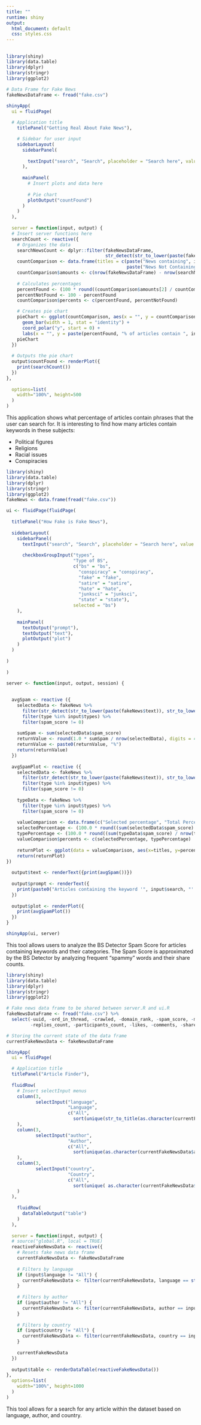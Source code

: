 ```yaml
---
title: ""
runtime: shiny
output:
  html_document: default
  css: styles.css
---
```


##

```r

library(shiny)
library(data.table)
library(dplyr)
library(stringr)
library(ggplot2)

# Data Frame for Fake News
fakeNewsDataFrame <- fread("fake.csv")

shinyApp(
  ui = fluidPage(
    
  # Application title
    titlePanel("Getting Real About Fake News"),

    # Sidebar for user input
    sidebarLayout(
      sidebarPanel(
        
        textInput("search", "Search", placeholder = "Search here", value = "Trump")
      ),
      
      mainPanel(
        # Insert plots and data here
        
        # Pie chart 
        plotOutput("countFound")
      )
    )
  ),
  
  server = function(input, output) {
  # Insert server functions here
  searchCount <- reactive({
    # Organizes the data
    searchNewsCount <- dplyr::filter(fakeNewsDataFrame, 
                                     str_detect(str_to_lower(paste(fakeNewsDataFrame$text)), str_to_lower(input$search)))
    countComparison <- data.frame(titles = c(paste("News containing", input$search), 
                                             paste("News Not Containing", input$search)))
    countComparison$amounts <- c(nrow(fakeNewsDataFrame) - nrow(searchNewsCount), nrow(searchNewsCount))
    
    # Calculates percentages
    percentFound <- (100 * round((countComparison$amounts[2] / countComparison$amounts[1]), digits = 4))
    percentNotFound <- 100 - percentFound
    countComparison$percents <- c(percentFound, percentNotFound)

    # Creates pie chart
    pieChart <- ggplot(countComparison, aes(x = "", y = countComparison$percents, fill = titles)) +
      geom_bar(width = 1, stat = "identity") +
      coord_polar("y", start = 0) +
      labs(x = "", y = paste(percentFound, "% of articles contain ", input$search, sep = ""))
    pieChart
  })
  
  # Outputs the pie chart
  output$countFound <- renderPlot({
    print(searchCount())
  })
},
  
  options=list(
    width="100%", height=500
  )
)
```
This application shows what percentage of articles contain phrases that the user can search for. It is interesting to find how many articles contain keywords in these subjects: 

* Political figures
* Religions
* Racial issues
* Conspiracies

```r


library(shiny)
library(data.table)
library(dplyr)
library(stringr)
library(ggplot2)
fakeNews <- data.frame(fread("fake.csv"))

ui <- fluidPage(fluidPage(
  
  titlePanel("How Fake is Fake News"),
  
  sidebarLayout(
    sidebarPanel(
      textInput("search", "Search", placeholder = "Search here", value = "Trump"),
      
      checkboxGroupInput("types",
                         "Type of BS",
                         c("bs" = "bs", 
                           "conspiracy" = "conspiracy",
                           "fake" = "fake",
                           "satire" = "satire",
                           "hate" = "hate",
                           "junksci" = "junksci",
                           "state" = "state"),
                         selected = "bs")
    ),
    
    mainPanel(
      textOutput("prompt"),
      textOutput("text"),
      plotOutput("plot")
    )
  )
  
)
  
)

server <- function(input, output, session) {
  
  
  avgSpam <- reactive ({
    selectedData <- fakeNews %>% 
      filter(str_detect(str_to_lower(paste(fakeNews$text)), str_to_lower(input$search))) %>%
      filter(type %in% input$types) %>%
      filter(spam_score != 0)
    
    sumSpam <- sum(selectedData$spam_score)
    returnValue <- round(1.0 * sumSpam / nrow(selectedData), digits = 4) * 100.0
    returnValue <- paste0(returnValue, "%")
    return(returnValue)
  })
  
  avgSpamPlot <- reactive ({
    selectedData <- fakeNews %>% 
      filter(str_detect(str_to_lower(paste(fakeNews$text)), str_to_lower(input$search))) %>%
      filter(type %in% input$types) %>%
      filter(spam_score != 0)
    
    typeData <- fakeNews %>%
      filter(type %in% input$types) %>%
      filter(spam_score != 0)
    
    valueComparison <- data.frame(c("Selected percentage", "Total Percentage"), titles = c("Selected percentage", "Total percentage"))
    selectedPercentage <- (100.0 * round((sum(selectedData$spam_score) / nrow(selectedData)), digits = 4))
    typePercentage <- (100.0 * round((sum(typeData$spam_score) / nrow(typeData)), digits = 4))
    valueComparison$percents <- c(selectedPercentage, typePercentage)
    
    returnPlot <- ggplot(data = valueComparison, aes(x=titles, y=percents)) + geom_bar(stat="identity")
    return(returnPlot)
})
  
  output$text <- renderText({print(avgSpam())})
  
  output$prompt <- renderText({
    print(paste0("Articles containing the keyword '", input$search, "' have a spam score of:"))
  })
  
  output$plot <- renderPlot({
    print(avgSpamPlot())
  })
}

shinyApp(ui, server)
```
This tool allows users to analyze the BS Detector Spam Score for articles containing keywords and their categories. The Spam Score is approximated by the BS Detector by analyzing frequent "spammy" words and their share counts. 

```r

library(shiny)
library(data.table)
library(dplyr)
library(stringr)
library(ggplot2)

# Fake news data frame to be shared between server.R and ui.R
fakeNewsDataFrame <- fread("fake.csv") %>% 
  select(-uuid, -ord_in_thread, -crawled, -domain_rank, -spam_score, -main_img_url,
         -replies_count, -participants_count, -likes, -comments, -shares, -thread_title, -published)

# Storing the current state of the data frame
currentFakeNewsData <- fakeNewsDataFrame

shinyApp(
  ui = fluidPage(

  # Application title
  titlePanel("Article Finder"),
  
  fluidRow(
    # Insert selectInput menus
    column(3,
           selectInput("language",
                       "Language",
                       c("All",
                         sort(unique(str_to_title(as.character(currentFakeNewsData$language))))))
    ),
    column(3,
           selectInput("author",
                       "Author",
                       c("All",
                         sort(unique(as.character(currentFakeNewsData$author)))))
    ),
    column(3,
           selectInput("country",
                       "Country",
                       c("All",
                         sort(unique( as.character(currentFakeNewsData$country)))))
    )
  ),
    
    fluidRow(
      dataTableOutput("table")
    )
  ),
  
  server = function(input, output) {
  # source("global.R", local = TRUE)
  reactiveFakeNewsData <- reactive({
    # Resets fake news data frame
    currentFakeNewsData <- fakeNewsDataFrame
    
    # Filters by language 
    if (input$language != "All") {
      currentFakeNewsData <- filter(currentFakeNewsData, language == str_to_lower(input$language))
    }
    
    # Filters by author 
    if (input$author != "All") {
      currentFakeNewsData <- filter(currentFakeNewsData, author == input$author)
    }
    
    # Filters by country
    if (input$country != "All") {
      currentFakeNewsData <- filter(currentFakeNewsData, country == input$country)
    }
    
    currentFakeNewsData
  })
  
  output$table <- renderDataTable(reactiveFakeNewsData())
},
  options=list(
    width="100%", height=1000
  )
)
```
This tool allows for a search for any article within the dataset based on language, author, and country.